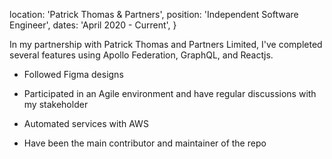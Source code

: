   location: 'Patrick Thomas & Partners',
  position: 'Independent Software Engineer',
  dates: 'April 2020 - Current',
}

In my partnership with Patrick Thomas and Partners Limited, I've completed several features using Apollo Federation, GraphQL, and Reactjs.

- Followed Figma designs

- Participated in an Agile environment and have regular discussions with my stakeholder

- Automated services with AWS

- Have been the main contributor and maintainer of the repo
